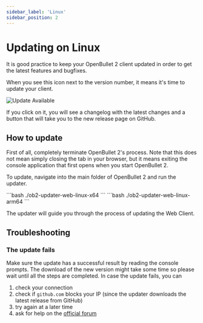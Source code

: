 ```yaml
---
sidebar_label: 'Linux'
sidebar_position: 2
---
```



# Updating on Linux
It is good practice to keep your OpenBullet 2 client updated in order to get the latest features and bugfixes.

When you see this icon next to the version number, it means it's time to update your client.

![Update Available](/img/updating/web-client/notification.png)

If you click on it, you will see a changelog with the latest changes and a button that will take you to the new release page on GitHub.

## How to update
First of all, completely terminate OpenBullet 2's process. Note that this does not mean simply closing the tab in your browser, but it means exiting the console application that first opens when you start OpenBullet 2.

To update, navigate into the main folder of OpenBullet 2 and run the updater.

<Tabs>
    <TabItem value="x64" label="x64" default>
        ```bash
        ./ob2-updater-web-linux-x64
        ```
    </TabItem>
    <TabItem value="arm64" label="arm64">
        ```bash
        ./ob2-updater-web-linux-arm64
        ```
    </TabItem>
</Tabs>

The updater will guide you through the process of updating the Web Client.

## Troubleshooting
### The update fails
Make sure the update has a successful result by reading the console prompts. The download of the new version might take some time so please wait until all the steps are completed. In case the update fails, you can
1. check your connection
2. check if `github.com` blocks your IP (since the updater downloads the latest release from GitHub)
3. try again at a later time
4. ask for help on the [official forum](https://discourse.openbullet.dev)

